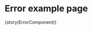 

<Meta title="Pages/Error"
  component={ErrorComponent}
/>

# Error example page 


<Preview>
  <Story 
    name='Error' 
    inline 
    parameters={params(ErrorComponent)}
  >
    {story(ErrorComponent)}
  </Story>
</Preview>